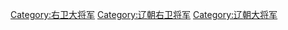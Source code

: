 [[Category:右卫大将军|Category:右卫大将军]]
[[Category:辽朝右卫将军|Category:辽朝右卫将军]]
[[Category:辽朝大将军|Category:辽朝大将军]]
